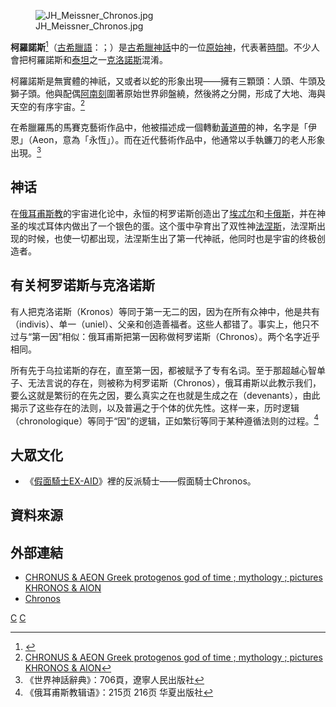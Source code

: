 [[File:JH_Meissner_Chronos.jpg|thumb]]

{{古希臘宗教}}'''柯羅諾斯'''<ref>{{Cite book | author = 鲁刚（主编） | title = 世界神话辞典 | location = 沈阳 | publisher = 辽宁人民出版社 | date = 1989-11 | pages = 706 | accessdate = 2020-01-21 | language = zh-cn | quote = 柯罗-{}-诺斯（Cronos） }}</ref>（[[古希臘語|古希臘語]]：{{Polytonic|Χρόνος}}；{{lang-en|Chronos}}）是[[古希臘神話|古希臘神話]]中的一位[[希臘原始神|原始神]]，代表著[[時間|時間]]。不少人會把柯羅諾斯和[[泰坦|泰坦]]之一[[克洛諾斯|克洛諾斯]]混淆。

柯羅諾斯是無實體的神祇，又或者以蛇的形象出現——擁有三顆頭：人頭、牛頭及獅子頭。他與配偶[[阿南刻|阿南刻]]圍著原始世界卵盤繞，然後將之分開，形成了大地、海與天空的有序宇宙。<ref>[http://www.theoi.com/Protogenos/Khronos.html CHRONUS & AEON  Greek protogenos god of time ; mythology ; pictures  KHRONOS & AION]</ref>

在希臘羅馬的馬賽克藝術作品中，他被描述成一個轉動[[黃道帶|黃道帶]]的神，名字是「伊恩」（Aeon，意為「永恆」）。而在近代藝術作品中，他通常以手執鐮刀的老人形象出現。<ref>《世界神話辭典》：706頁，遼寧人民出版社</ref>

== 神话 ==
在[[俄耳甫斯教|俄耳甫斯教]]的宇宙进化论中，永恒的柯罗诺斯创造出了[[埃忒尔|埃忒尔]]和[[卡俄斯|卡俄斯]]，并在神圣的埃忒耳体内做出了一个银色的蛋。这个蛋中孕育出了双性神[[法涅斯|法涅斯]]，法涅斯出现的时候，也使一切都出现，法涅斯生出了第一代神祇，他同时也是宇宙的终极创造者。

== 有关柯罗诺斯与克洛诺斯 ==
有人把克洛诺斯（Kronos）等同于第一无二的因，因为在所有众神中，他是共有（indivis）、单一（uniel）、父亲和创造善福者。这些人都错了。事实上，他只不过与“第一因”相似：俄耳甫斯把第一因称做柯罗诺斯（Chronos）。两个名字近乎相同。

所有先于乌拉诺斯的存在，直至第一因，都被赋予了专有名词。至于那超越心智单子、无法言说的存在，则被称为柯罗诺斯（Chronos），俄耳甫斯以此教示我们，要么这就是繁衍的在先之因，要么真实之在也就是生成之在（devenants），由此揭示了这些存在的法则，以及普遍之于个体的优先性。这样一来，历时逻辑（chronologique）等同于“因”的逻辑，正如繁衍等同于某种遵循法则的过程。<ref>《俄耳甫斯教辑语》：215页 216页 华夏出版社</ref>

== 大眾文化 ==
* 《[[假面騎士EX-AID|假面騎士EX-AID]]》裡的反派騎士——假面騎士Chronos。

== 資料來源 ==
{{reflist}}

== 外部連結 ==
*[http://www.theoi.com/Protogenos/Khronos.html CHRONUS & AEON  Greek protogenos god of time ; mythology ; pictures  KHRONOS & AION]
*[http://www.pantheon.org/articles/c/chronos.html Chronos]

{{希臘原始神}}
{{希臘神話諸神}}
{{希臘宗教}}
{{權威控制}}
[[分類:希臘神祇|C]]
[[分類:時間與命運之神|C]]